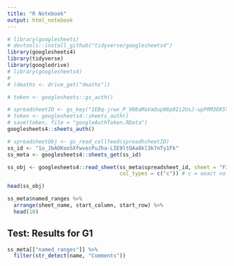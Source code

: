 ```yaml
---
title: "R Notebook"
output: html_notebook
---
```


```r
# library(googlesheets)
# devtools::install_github("tidyverse/googlesheets4")
library(googlesheets4)
library(tidyverse)
library(googledrive)
# library(googlesheets4)
# 
# (deaths <- drive_get("deaths"))
```

```r
# token <- googlesheets::gs_auth()

```

```r
# spreadsheetID <- gs_key("1EBq-jrwx_P_908aMaVaOup08p0Ii2UsJ-upPRM3EK5Y")
# token <- googlesheets4::sheets_auth()
# save(token, file = "googleAuthToken.RData")
googlesheets4::sheets_auth()
```

```r
# spreadsheetObj <- gs_read_cellfeed(spreadhsheetID)
ss_id <- "1o_JbAOKooSXfwvecPuJha-LIE9ltOAa8kl3k7nTy1Fk" 
ss_meta <- googlesheets4::sheets_get(ss_id)
```

```r
ss_obj <- googlesheets4::read_sheet(ss_meta$spreadsheet_id, sheet = "F3",
                                    col_types = c("c")) # c = exact value from cell (i.e. Formula)
```

```r
head(ss_obj)
```


```r
ss_meta$named_ranges %>% 
  arrange(sheet_name, start_column, start_row) %>%
  head(10)
```

## Test: Results for G1
```r
ss_meta[["named_ranges"]] %>% 
  filter(str_detect(name, "Comments"))
```


